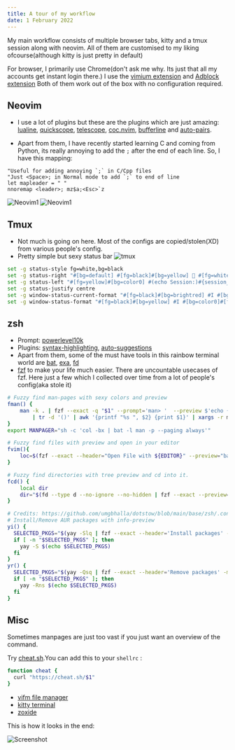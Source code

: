 ```yaml
---
title: A tour of my workflow
date: 1 February 2022
---
```


My main workflow consists of multiple browser tabs, kitty and a tmux session along with neovim.
All of them are customised to my liking ofcourse(although kitty is just pretty in default)

For browser, I primarily use Chrome(don't ask me why. Its just that all my accounts get instant login there.)
I use the [vimium extension](https://chrome.google.com/webstore/detail/vimium/dbepggeogbaibhgnhhndojpepiihcmeb?hl=en)
and [Adblock extension](https://chrome.google.com/webstore/detail/adblock-%E2%80%94-best-ad-blocker/gighmmpiobklfepjocnamgkkbiglidom)
Both of them work out of the box with no configuration required.


## Neovim

* I use a lot of plugins but these are the plugins which are just amazing: [lualine](https://github.com/nvim-lualine/lualine.nvim),
  [quickscope](https://github.com/unblevable/quick-scope), [telescope](https://github.com/nvim-telescope/telescope.nvim), [coc.nvim](https://github.com/neoclide/coc.nvim),
  [bufferline](https://github.com/akinsho/bufferline.nvim) and [auto-pairs](https://github.com/jiangmiao/auto-pairs).

* Apart from them, I have recently started learning C and coming from Python, its really annoying to add the `;` after the end of each line.
  So, I have this mapping:

```vim
"Useful for adding annoying `;` in C/Cpp files
"Just <Space>; in Normal mode to add `;` to end of line
let mapleader = " "
nnoremap <leader>; mz$a;<Esc>`z
```

![Neovim1](/post-002/1.png)
![Neovim1](/post-002/2.png)

## Tmux

* Not much is going on here. Most of the configs are copied/stolen(XD) from various people's config.
* Pretty simple but sexy status bar
![tmux](/post-002/3.png)
```sh
set -g status-style fg=white,bg=black
set -g status-right "#[bg=default] #[fg=black]#[bg=yellow]  #[fg=white]#[bg=color0] %a %d %b #[fg=yellow]%R "
set -g status-left "#[fg=yellow]#[bg=color0] #(echo Session:)#{session_name}"
set -g status-justify centre
set -g window-status-current-format "#[fg=black]#[bg=brightred] #I #[bg=color0]#[fg=brightgreen] #W "
set -g window-status-format "#[fg=black]#[bg=yellow] #I #[bg=color0]#[fg=white] #W "
```

## zsh

* Prompt: [powerlevel10k](https://github.com/romkatv/powerlevel10k)
* Plugins: [syntax-highlighting](https://github.com/zsh-users/zsh-syntax-highlighting), [auto-suggestions](https://github.com/zsh-users/zsh-autosuggestions)
* Apart from them, some of the must have tools in this rainbow terminal world are [bat](https://github.com/sharkdp/bat), [exa](https://github.com/ogham/exa), [fd](https://github.com/sharkdp/fd)
* [fzf](https://github.com/junegunn/fzf) to make your life much easier.
  There are uncountable usecases of fzf. Here just a few which I collected over time from a lot of people's config(aka stole it)
```sh
# Fuzzy find man-pages with sexy colors and preview
fman() {
    man -k . | fzf --exact -q "$1" --prompt='man> '  --preview $'echo {} | tr -d \'()\' | awk \'{printf "%s ", $2} {print $1}\' | xargs -r man | col -bx | bat -l man -p --color always' \
        | tr -d '()' | awk '{printf "%s ", $2} {print $1}' | xargs -r man
}
export MANPAGER="sh -c 'col -bx | bat -l man -p --paging always'"

# Fuzzy find files with preview and open in your editor
fvim(){
	loc=$(fzf --exact --header="Open File with ${EDITOR}" --preview="bat --color=always {}" --prompt="$EDITOR > " --bind K:preview-page-up,J:preview-page-down) && ${EDITOR:-vim} $loc
}

# Fuzzy find directories with tree preview and cd into it.
fcd() {
	local dir
	dir="$(fd --type d --no-ignore --no-hidden | fzf --exact --preview="exa --tree {}" --prompt="cd > " --bind tab:preview-page-up,btab:preview-page-down -0)" && cd "${dir}" || return 1
}

# Credits: https://github.com/umgbhalla/dotstow/blob/main/base/zsh/.config/zsh/funcs.zsh#L574
# Install/Remove AUR packages with info-preview
yi() {
  SELECTED_PKGS="$(yay -Slq | fzf --exact --header='Install packages' -m --height 100% --preview 'yay -Si {1}')"
  if [ -n "$SELECTED_PKGS" ]; then
    yay -S $(echo $SELECTED_PKGS)
  fi
}
yr() {
  SELECTED_PKGS="$(yay -Qsq | fzf --exact --header='Remove packages' -m --height 100% --preview 'yay -Si {1}')"
  if [ -n "$SELECTED_PKGS" ]; then
    yay -Rns $(echo $SELECTED_PKGS)
  fi
}
```

## Misc

Sometimes manpages are just too vast if you just want an overview of the command.

Try [cheat.sh](https://github.com/chubin/cheat.sh).You can add this to your `shellrc` :

```sh
function cheat {
  curl "https://cheat.sh/$1"
}
```

* [vifm file manager](https://github.com/vifm/vifm)
* [kitty terminal](https://github.com/kovidgoyal/kitty)
* [zoxide](https://github.com/ajeetdsouza/zoxide)

This is how it looks in the end:


![Screenshot](/post-002/4.png)

